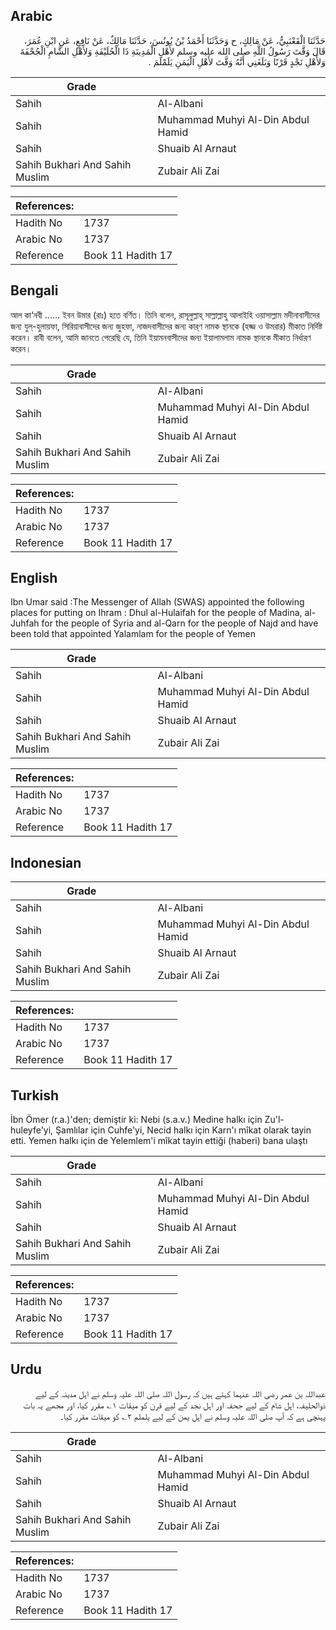 ## Arabic


<div dir="rtl" lang="ar" style={{fontSize:'larger',backgroundColor:'#f8f9fa',padding:20}}>
حَدَّثَنَا الْقَعْنَبِيُّ، عَنْ مَالِكٍ، ح وَحَدَّثَنَا أَحْمَدُ بْنُ يُونُسَ، حَدَّثَنَا مَالِكٌ، عَنْ نَافِعٍ، عَنِ ابْنِ عُمَرَ، قَالَ وَقَّتَ رَسُولُ اللَّهِ صلى الله عليه وسلم لأَهْلِ الْمَدِينَةِ ذَا الْحُلَيْفَةِ وَلأَهْلِ الشَّامِ الْجُحْفَةَ وَلأَهْلِ نَجْدٍ قَرْنًا وَبَلَغَنِي أَنَّهُ وَقَّتَ لأَهْلِ الْيَمَنِ يَلَمْلَمَ ‏.‏
</div>
<div style={{backgroundColor:'#f8f9fa',padding:20, marginBottom: 10}}><table> <thead> <tr> <th>Grade</th> <th></th> </tr> </thead> <tbody> <tr><td>Sahih</td><td>Al-Albani</td></tr><tr><td>Sahih</td><td>Muhammad Muhyi Al-Din Abdul Hamid</td></tr><tr><td>Sahih</td><td>Shuaib Al Arnaut</td></tr><tr><td>Sahih Bukhari And Sahih Muslim</td><td>Zubair Ali Zai</td></tr></tbody></table><table> <thead> <tr> <th>References:</th> <th></th> </tr> </thead> <tbody><tr><td>Hadith No</td><td>1737</td></tr><tr><td>Arabic No</td><td>1737</td></tr><tr><td>Reference</td><td>Book 11 Hadith 17</td></tr></tbody></table></div>

## Bengali


<div dir="ltr" lang="bn" style={{fontSize:'larger',backgroundColor:'#f8f9fa',padding:20}}>
আল কা‘নবী ...... ইবন উমার (রাঃ) হতে বর্ণিত। তিনি বলেন, রাসূলুল্লাহ্ সাল্লাল্লাহু আলাইহি ওয়াসাল্লাম মদীনাবাসীদের জন্য যুল্-হুলায়ফা, সিরিয়াবাসীদের জন্য জুহফা, নাজদবাসীদের জন্য কার্‌ণ নামক স্থানকে (হজ্জ ও উমরার) মীকাত নির্দিষ্ট করেন। রাবী বলেন, আমি জানতে পেরেছি যে, তিনি ইয়ামনবাসীদের জন্য ইয়ালামলাম নামক স্থানকে মীকাত নির্ধারণ করেন।
</div>
<div style={{backgroundColor:'#f8f9fa',padding:20, marginBottom: 10}}><table> <thead> <tr> <th>Grade</th> <th></th> </tr> </thead> <tbody> <tr><td>Sahih</td><td>Al-Albani</td></tr><tr><td>Sahih</td><td>Muhammad Muhyi Al-Din Abdul Hamid</td></tr><tr><td>Sahih</td><td>Shuaib Al Arnaut</td></tr><tr><td>Sahih Bukhari And Sahih Muslim</td><td>Zubair Ali Zai</td></tr></tbody></table><table> <thead> <tr> <th>References:</th> <th></th> </tr> </thead> <tbody><tr><td>Hadith No</td><td>1737</td></tr><tr><td>Arabic No</td><td>1737</td></tr><tr><td>Reference</td><td>Book 11 Hadith 17</td></tr></tbody></table></div>

## English


<div dir="ltr" lang="en" style={{fontSize:'larger',backgroundColor:'#f8f9fa',padding:20}}>
Ibn Umar said :The Messenger of Allah (SWAS) appointed the following places for putting on Ihram : Dhul al-Hulaifah for the people of Madina, al-Juhfah for the people of Syria and al-Qarn for the people of Najd and have been told that appointed Yalamlam for the people of Yemen
</div>
<div style={{backgroundColor:'#f8f9fa',padding:20, marginBottom: 10}}><table> <thead> <tr> <th>Grade</th> <th></th> </tr> </thead> <tbody> <tr><td>Sahih</td><td>Al-Albani</td></tr><tr><td>Sahih</td><td>Muhammad Muhyi Al-Din Abdul Hamid</td></tr><tr><td>Sahih</td><td>Shuaib Al Arnaut</td></tr><tr><td>Sahih Bukhari And Sahih Muslim</td><td>Zubair Ali Zai</td></tr></tbody></table><table> <thead> <tr> <th>References:</th> <th></th> </tr> </thead> <tbody><tr><td>Hadith No</td><td>1737</td></tr><tr><td>Arabic No</td><td>1737</td></tr><tr><td>Reference</td><td>Book 11 Hadith 17</td></tr></tbody></table></div>

## Indonesian


<div dir="ltr" lang="id" style={{fontSize:'larger',backgroundColor:'#f8f9fa',padding:20}}>

</div>
<div style={{backgroundColor:'#f8f9fa',padding:20, marginBottom: 10}}><table> <thead> <tr> <th>Grade</th> <th></th> </tr> </thead> <tbody> <tr><td>Sahih</td><td>Al-Albani</td></tr><tr><td>Sahih</td><td>Muhammad Muhyi Al-Din Abdul Hamid</td></tr><tr><td>Sahih</td><td>Shuaib Al Arnaut</td></tr><tr><td>Sahih Bukhari And Sahih Muslim</td><td>Zubair Ali Zai</td></tr></tbody></table><table> <thead> <tr> <th>References:</th> <th></th> </tr> </thead> <tbody><tr><td>Hadith No</td><td>1737</td></tr><tr><td>Arabic No</td><td>1737</td></tr><tr><td>Reference</td><td>Book 11 Hadith 17</td></tr></tbody></table></div>

## Turkish


<div dir="ltr" lang="tr" style={{fontSize:'larger',backgroundColor:'#f8f9fa',padding:20}}>
İbn Ömer (r.a.)'den; demiştir ki: Nebi (s.a.v.) Medine halkı için Zu'l-huleyfe'yi, Şamlılar için Cuhfe'yi, Necid halkı için Karn'ı mîkat olarak tayin etti. Yemen halkı için de Yelemlem'i mîkat tayin ettiği (haberi) bana ulaştı
</div>
<div style={{backgroundColor:'#f8f9fa',padding:20, marginBottom: 10}}><table> <thead> <tr> <th>Grade</th> <th></th> </tr> </thead> <tbody> <tr><td>Sahih</td><td>Al-Albani</td></tr><tr><td>Sahih</td><td>Muhammad Muhyi Al-Din Abdul Hamid</td></tr><tr><td>Sahih</td><td>Shuaib Al Arnaut</td></tr><tr><td>Sahih Bukhari And Sahih Muslim</td><td>Zubair Ali Zai</td></tr></tbody></table><table> <thead> <tr> <th>References:</th> <th></th> </tr> </thead> <tbody><tr><td>Hadith No</td><td>1737</td></tr><tr><td>Arabic No</td><td>1737</td></tr><tr><td>Reference</td><td>Book 11 Hadith 17</td></tr></tbody></table></div>

## Urdu


<div dir="rtl" lang="ur" style={{fontSize:'larger',backgroundColor:'#f8f9fa',padding:20}}>
عبداللہ بن عمر رضی اللہ عنہما کہتے ہیں کہ رسول اللہ صلی اللہ علیہ وسلم نے اہل مدینہ کے لیے ذوالحلیفہ، اہل شام کے لیے جحفہ اور اہل نجد کے لیے قرن کو میقات ۱؎ مقرر کیا، اور مجھے یہ بات پہنچی ہے کہ آپ صلی اللہ علیہ وسلم نے اہل یمن کے لیے یلملم ۲؎ کو میقات مقرر کیا۔
</div>
<div style={{backgroundColor:'#f8f9fa',padding:20, marginBottom: 10}}><table> <thead> <tr> <th>Grade</th> <th></th> </tr> </thead> <tbody> <tr><td>Sahih</td><td>Al-Albani</td></tr><tr><td>Sahih</td><td>Muhammad Muhyi Al-Din Abdul Hamid</td></tr><tr><td>Sahih</td><td>Shuaib Al Arnaut</td></tr><tr><td>Sahih Bukhari And Sahih Muslim</td><td>Zubair Ali Zai</td></tr></tbody></table><table> <thead> <tr> <th>References:</th> <th></th> </tr> </thead> <tbody><tr><td>Hadith No</td><td>1737</td></tr><tr><td>Arabic No</td><td>1737</td></tr><tr><td>Reference</td><td>Book 11 Hadith 17</td></tr></tbody></table></div>